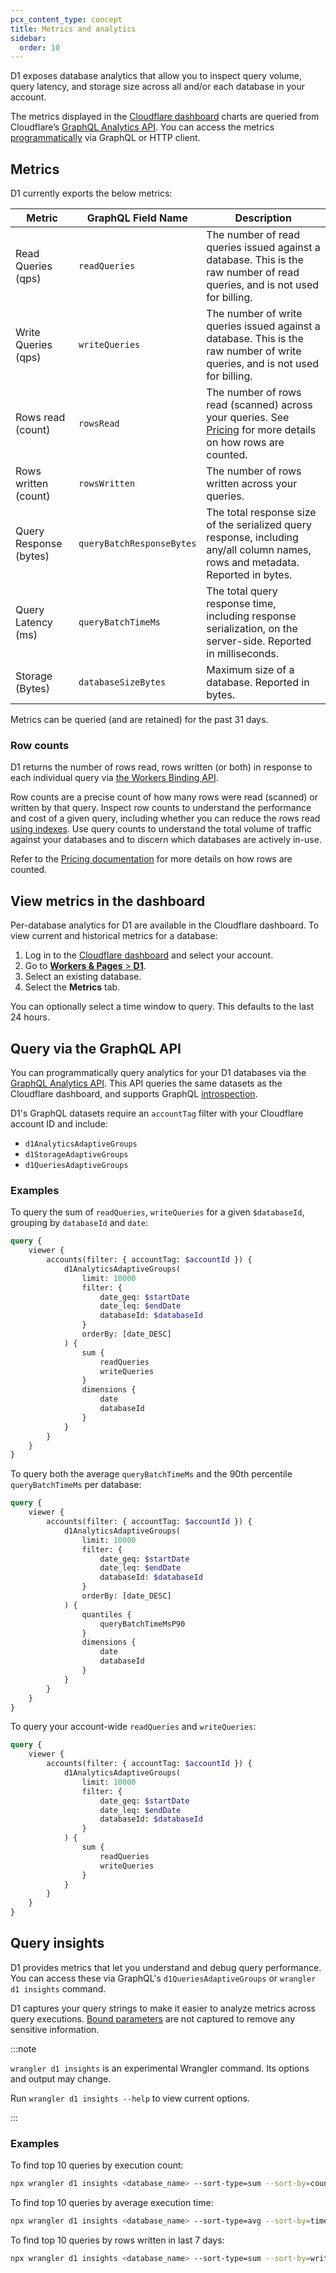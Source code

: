 ```yaml
---
pcx_content_type: concept
title: Metrics and analytics
sidebar:
  order: 10
---
```


D1 exposes database analytics that allow you to inspect query volume, query latency, and storage size across all and/or each database in your account.

The metrics displayed in the [Cloudflare dashboard](https://dash.cloudflare.com/) charts are queried from Cloudflare’s [GraphQL Analytics API](/analytics/graphql-api/). You can access the metrics [programmatically](#query-via-the-graphql-api) via GraphQL or HTTP client.

## Metrics

D1 currently exports the below metrics:

| Metric                 | GraphQL Field Name        | Description                                                                                                                           |
| ---------------------- | ------------------------- | ------------------------------------------------------------------------------------------------------------------------------------- |
| Read Queries (qps)     | `readQueries`             | The number of read queries issued against a database. This is the raw number of read queries, and is not used for billing.            |
| Write Queries (qps)    | `writeQueries`            | The number of write queries issued against a database. This is the raw number of write queries, and is not used for billing.          |
| Rows read (count)      | `rowsRead`                | The number of rows read (scanned) across your queries. See [Pricing](/d1/platform/pricing/) for more details on how rows are counted. |
| Rows written (count)   | `rowsWritten`             | The number of rows written across your queries.                                                                                       |
| Query Response (bytes) | `queryBatchResponseBytes` | The total response size of the serialized query response, including any/all column names, rows and metadata. Reported in bytes.       |
| Query Latency (ms)     | `queryBatchTimeMs`        | The total query response time, including response serialization, on the server-side. Reported in milliseconds.                        |
| Storage (Bytes)        | `databaseSizeBytes`       | Maximum size of a database. Reported in bytes.                                                                                        |

Metrics can be queried (and are retained) for the past 31 days.

### Row counts

D1 returns the number of rows read, rows written (or both) in response to each individual query via [the Workers Binding API](/d1/worker-api/return-object/).

Row counts are a precise count of how many rows were read (scanned) or written by that query.
Inspect row counts to understand the performance and cost of a given query, including whether you can reduce the rows read [using indexes](/d1/build-with-d1/use-indexes/). Use query counts to understand the total volume of traffic against your databases and to discern which databases are actively in-use.

Refer to the [Pricing documentation](/d1/platform/pricing/) for more details on how rows are counted.

## View metrics in the dashboard

Per-database analytics for D1 are available in the Cloudflare dashboard. To view current and historical metrics for a database:

1. Log in to the [Cloudflare dashboard](https://dash.cloudflare.com) and select your account.
2. Go to [**Workers & Pages** > **D1**](https://dash.cloudflare.com/?to=/:account/workers/d1).
3. Select an existing database.
4. Select the **Metrics** tab.

You can optionally select a time window to query. This defaults to the last 24 hours.

## Query via the GraphQL API

You can programmatically query analytics for your D1 databases via the [GraphQL Analytics API](/analytics/graphql-api/). This API queries the same datasets as the Cloudflare dashboard, and supports GraphQL [introspection](/analytics/graphql-api/features/discovery/introspection/).

D1's GraphQL datasets require an `accountTag` filter with your Cloudflare account ID and include:

- `d1AnalyticsAdaptiveGroups`
- `d1StorageAdaptiveGroups`
- `d1QueriesAdaptiveGroups`

### Examples

To query the sum of `readQueries`, `writeQueries` for a given `$databaseId`, grouping by `databaseId` and `date`:

```graphql
query {
	viewer {
		accounts(filter: { accountTag: $accountId }) {
			d1AnalyticsAdaptiveGroups(
				limit: 10000
				filter: {
					date_geq: $startDate
					date_leq: $endDate
					databaseId: $databaseId
				}
				orderBy: [date_DESC]
			) {
				sum {
					readQueries
					writeQueries
				}
				dimensions {
					date
					databaseId
				}
			}
		}
	}
}
```

To query both the average `queryBatchTimeMs` and the 90th percentile `queryBatchTimeMs` per database:

```graphql
query {
	viewer {
		accounts(filter: { accountTag: $accountId }) {
			d1AnalyticsAdaptiveGroups(
				limit: 10000
				filter: {
					date_geq: $startDate
					date_leq: $endDate
					databaseId: $databaseId
				}
				orderBy: [date_DESC]
			) {
				quantiles {
					queryBatchTimeMsP90
				}
				dimensions {
					date
					databaseId
				}
			}
		}
	}
}
```

To query your account-wide `readQueries` and `writeQueries`:

```graphql
query {
	viewer {
		accounts(filter: { accountTag: $accountId }) {
			d1AnalyticsAdaptiveGroups(
				limit: 10000
				filter: {
					date_geq: $startDate
					date_leq: $endDate
					databaseId: $databaseId
				}
			) {
				sum {
					readQueries
					writeQueries
				}
			}
		}
	}
}
```

## Query insights

D1 provides metrics that let you understand and debug query performance. You can access these via GraphQL's `d1QueriesAdaptiveGroups` or `wrangler d1 insights` command.

D1 captures your query strings to make it easier to analyze metrics across query executions. [Bound parameters](/d1/worker-api/prepared-statements/#guidance) are not captured to remove any sensitive information.

:::note

`wrangler d1 insights` is an experimental Wrangler command. Its options and output may change.

Run `wrangler d1 insights --help` to view current options.

:::

### Examples

To find top 10 queries by execution count:

```sh
npx wrangler d1 insights <database_name> --sort-type=sum --sort-by=count --count=10
```

To find top 10 queries by average execution time:

```sh
npx wrangler d1 insights <database_name> --sort-type=avg --sort-by=time --count=10
```

To find top 10 queries by rows written in last 7 days:

```sh
npx wrangler d1 insights <database_name> --sort-type=sum --sort-by=writes --count=10 --timePeriod=7d
```
